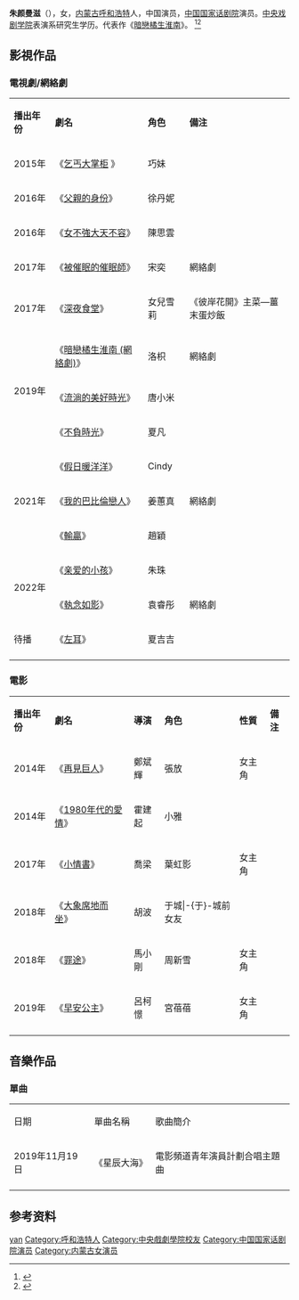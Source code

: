 {{藝人
| 姓名     = 朱顏曼滋
| 類型     = 女演員
| 圖片     = 
| 圖片尺寸 = 
| 圖片簡介 = 
| 原名     = 
| 民族     = 蒙古族
| 羅馬拼音 = Zhu Yan Man Zi
| 綽號     = 
| 英文名   = 
| 國籍     = 中華人民共和國
| 籍貫     = 
| 出生日期 = {{birth_date_and_age|1993|11|7}}
| 出生地點 = {{PRC}}[[內蒙古自治区|內蒙古自治区]][[呼和浩特市|呼和浩特市]]
| 職業     = 演員
| 母校     = [[中央戲劇學院|中央戲劇學院]]
| 代表作品 = [[暗恋橘生淮南_(网络剧)|暗戀橘生淮南]]、[[小情書|小情書]]、[[流淌的美好時光|流淌的美好時光]]、[[早安公主|早安公主]]、[[左耳_(电视剧)|左耳]]
| 活躍年代 = 2014年至今}}
'''朱颜曼滋'''（{{bd|1993年|11月7日|}}），女，[[内蒙古|内蒙古]][[呼和浩特|呼和浩特]]人，中国演员，[[中国国家话剧院|中国国家话剧院]]演员。[[中央戏剧学院|中央戏剧学院]]表演系研究生学历。代表作《[[暗恋橘生淮南_(网络剧)|暗戀橘生淮南]]》。 <ref>{{Cite web|title=朱颜曼滋|url=http://www.ntcc.com.cn/zggjhjy/yanyuan/201708/bdab72ea5a6d4eb9b87190fc7c97f2e4.shtml|accessdate=2021-04-07|work=中国国家话剧院}}</ref><ref>{{Cite web|title=《早安公主》首映催泪 主演朱颜曼滋感恩父母|url=http://www.chinanews.com/yl/2019/12-12/9032037.shtml|accessdate=2021-04-07|work=中新网|archive-date=2020-11-30|archive-url=https://web.archive.org/web/20201130144130/http://www.chinanews.com/yl/2019/12-12/9032037.shtml|dead-url=no}}</ref>

== 影視作品 ==
=== 電視劇/網絡劇 ===
{| class="wikitable"
|- style="background:pink; color:black" align="center"
|'''播出年份'''||'''劇名''' ||'''角色''' ||'''備注'''
|-
| 2015年||《[[乞丐大掌柜|乞丐大掌柜]] 》 || 巧妹 ||   
|-
| 2016年||《[[父親的身份|父親的身份]]》 || 徐丹妮 ||    
|-
| 2016年||《[[女不強大天不容|女不強大天不容]]》 || 陳思雲   || 
|-
| 2017年||《[[被催眠的催眠師|被催眠的催眠師]]》 || 宋奕  || 網絡劇
|-
| 2017年||《[[深夜食堂_(亞洲華語版)|深夜食堂]]》 || 女兒雪莉    || 《彼岸花開》主菜—薑末蛋炒飯 
|-
|rowspan=3|2019年||《[[暗戀橘生淮南_(網絡劇)|暗戀橘生淮南 (網絡劇)]]》 || 洛枳  || 網絡劇 
|-
| 《[[悲傷逆流成河_(電視劇)|流淌的美好時光]]》 || 唐小米  ||  
|-
| 《[[不負時光|不負時光]]》  || 夏凡  || 
|-
|rowspan=3|2021年||《[[假日暖洋洋|假日暖洋洋]]》 || Cindy   ||  
|-
| 《[[我的巴比倫戀人|我的巴比倫戀人]]》||   姜蕙真 || 網絡劇
|-
| 《[[輸贏|輸贏]]》||  趙穎  || 
|-
|rowspan=2|2022年||《[[亲爱的小孩_(2022年电视剧)|亲爱的小孩]]》 || 朱珠   ||  
|-
| 《[[執念如影|執念如影]]》||  袁睿彤  || 網絡劇 
|-
| 待播||《[[左耳_(電視劇)|左耳]]》  || 夏吉吉   || 
|-
|}

=== 電影 ===
{| class="wikitable"
|- style="background:pink; color:black" align="center"
|'''播出年份'''||'''劇名'''||'''導演'''||'''角色'''||'''性質'''||'''備注'''
|-
| 2014年||《[[再見巨人|再見巨人]]》 || 鄭斌輝 || 張放 || 女主角 ||
|-
| 2014年||《[[1980年代的愛情|1980年代的愛情]]》|| 霍建起 || 小雅 ||  ||
|-
| 2017年||《[[小情書|小情書]]》|| 喬梁 || 葉虹影 || 女主角 ||
|-
| 2018年||《[[大象席地而坐|大象席地而坐]]》|| 胡波 || 于城|-{于}-城前女友 ||  ||
|-
| 2018年||《[[罪途|罪途]]》|| 馬小剛 || 周新雪 || 女主角 ||
|-
| 2019年||《[[早安公主|早安公主]]》|| 呂柯憬 || 宮蓓蓓 || 女主角 ||
|-
|}

== 音樂作品 ==
=== 單曲 ===
{| class="wikitable" width="50%" style="font-size:14px"
|- style="background:pink; color:black" align="center"
| 日期 || 單曲名稱 || 歌曲簡介
|-
| 2019年11月19日||《星辰大海》|| 電影頻道青年演員計劃合唱主題曲 
|-
|}


== 参考资料 ==
{{reflist}}

{{Authority control}}
{{DEFAULTSORT:Zhu朱}}
[[Category:朱姓|yan]]
[[Category:呼和浩特人|Category:呼和浩特人]]
[[Category:中央戲劇學院校友|Category:中央戲劇學院校友]]
[[Category:中国国家话剧院演员|Category:中国国家话剧院演员]]
[[Category:内蒙古女演员|Category:内蒙古女演员]]